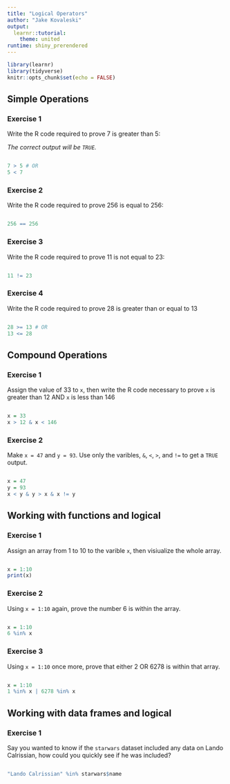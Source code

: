 ```yaml
---
title: "Logical Operators"
author: "Jake Kovaleski"
output: 
  learnr::tutorial:
    theme: united
runtime: shiny_prerendered
---
```


```r
library(learnr)
library(tidyverse)
knitr::opts_chunk$set(echo = FALSE)
```

## Simple Operations

### Exercise 1

Write the R code required to prove 7 is greater than 5:

*The correct output will be `TRUE`.*

```r

```
```r
7 > 5 # OR
5 < 7
```

### Exercise 2

Write the R code required to prove 256 is equal to 256:

```r

```
```r
256 == 256
```

### Exercise 3

Write the R code required to prove 11 is not equal to 23:

```r


```
```r
11 != 23
```

### Exercise 4

Write the R code required to prove 28 is greater than or equal to 13

```r

```
```r
28 >= 13 # OR
13 <= 28
```

## Compound Operations 

### Exercise 1

Assign the value of 33 to `x`, then write the R code necessary to prove `x` is greater than 12 AND `x` is less than 146

```r

```
```r
x = 33
x > 12 & x < 146
```


### Exercise 2

Make `x = 47` and `y = 93`. Use only the varibles, `&`, `<`, `>`, and `!=` to get a `TRUE` output.


```r


```
```r
x = 47
y = 93
x < y & y > x & x != y

```

## Working with functions and logical

### Exercise 1

Assign an array from 1 to 10 to the varible `x`, then visiualize the whole array. 

``` r

```
```r
x = 1:10
print(x)
```

### Exercise 2

Using `x = 1:10` again, prove the number 6 is within the array.

```r

```
```r
x = 1:10
6 %in% x
```

### Exercise 3

Using `x = 1:10` once more, prove that either 2 OR 6278 is within that array.

```r

```
```r
x = 1:10
1 %in% x | 6278 %in% x
```

## Working with data frames and logical

### Exercise 1

Say you wanted to know if the `starwars` dataset included any data on Lando Calrissian, how could you quickly see if he was included?

```r

```
```r
"Lando Calrissian" %in% starwars$name
```



